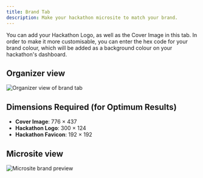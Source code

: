 ```yaml
---
title: Brand Tab
description: Make your hackathon microsite to match your brand.
---
```


You can add your Hackathon Logo, as well as the Cover Image in this tab. In order to make it more customisable, you can enter the hex code for your brand colour, which will be added as a background colour on your hackathon's dashboard.

## Organizer view

<img src="/assets/image-8.7.png" alt="Organizer view of brand tab" />

## Dimensions Required (for Optimum Results)

- **Cover Image**: 776 × 437  
- **Hackathon Logo**: 300 × 124  
- **Hackathon Favicon**: 192 × 192

## Microsite view

<img src="/assets/image-8.8.png" alt="Microsite brand preview" />
